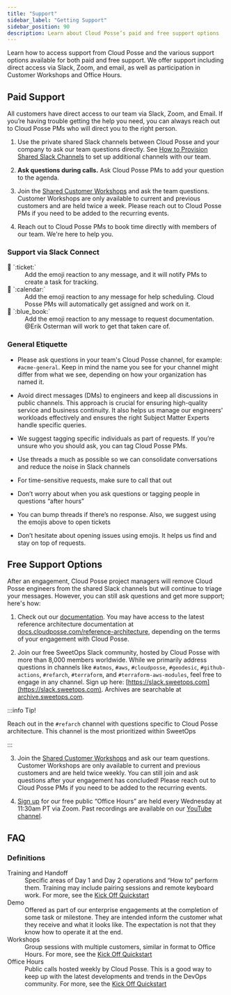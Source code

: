```yaml
---
title: "Support"
sidebar_label: "Getting Support"
sidebar_position: 90
description: Learn about Cloud Posse’s paid and free support options
---
```


<Intro>
Learn how to access support from Cloud Posse and the various support options available for both paid and free support. We offer support including direct access via Slack, Zoom, and email, as well as participation in Customer Workshops and Office Hours.
</Intro>

## Paid Support

All customers have direct access to our team via Slack, Zoom, and Email. If you’re having trouble getting the help you need, you can always reach out to Cloud Posse PMs who will direct you to the right person.

1. Use the private shared Slack channels between Cloud Posse and your company to ask our team questions directly. See [How to Provision Shared Slack Channels](/reference-architecture/how-to-guides/integrations/how-to-provision-shared-slack-channels) to set up additional channels with our team.

2. **Ask questions during calls.** Ask Cloud Posse PMs to add your question to the agenda.

3. Join the [Shared Customer Workshops](/reference-architecture/fundamentals/kick-off/#shared-customer-workshop) and ask the team questions. Customer Workshops are only available to current and previous customers and are held twice a week. Please reach out to Cloud Posse PMs if you need to be added to the recurring events.

4. Reach out to Cloud Posse PMs to book time directly with members of our team. We're here to help you.

### Support via Slack Connect

<dl>
<dt>🎫 `:ticket:`</dt>
<dd>
Add the emoji reaction to any message, and it will notify PMs to create a task for tracking.
</dd>

<dt>📆 `:calendar:`</dt>
<dd>
 Add the emoji reaction to any message for help scheduling. Cloud Posse PMs will automatically get assigned and work on it.
</dd>

<dt>📘 `:blue_book:`</dt>
<dd>
Add the emoji reaction to any message to request documentation. @Erik Osterman will work to get that taken care of.
</dd>
</dl>





### General Etiquette

- Please ask questions in your team's Cloud Posse channel, for example: `#acme-general`. Keep in mind the name you see for your channel might differ from what we see, depending on how your organization has named it.

- Avoid direct messages (DMs) to engineers and keep all discussions in public channels. This approach is crucial for ensuring high-quality service and business continuity. It also helps us manage our engineers' workloads effectively and ensures the right Subject Matter Experts handle specific queries.

- We suggest tagging specific individuals as part of requests. If you’re unsure who you should ask, you can tag Cloud Posse PMs.

- Use threads a much as possible so we can consolidate conversations and reduce the noise in Slack channels

- For time-sensitive requests, make sure to call that out

- Don’t worry about when you ask questions or tagging people in questions “after hours”

- You can bump threads if there’s no response. Also, we suggest using the emojis above to open tickets

- Don’t hesitate about opening issues using emojis. It helps us find and stay on top of requests.

## Free Support Options

After an engagement, Cloud Posse project managers will remove Cloud Posse engineers from the shared Slack channels but will continue to triage your messages. However, you can still ask questions and get more support; here's how:

1. Check out our [documentation](https://docs.cloudposse.com). You may have access to the latest reference architecture documentation at [docs.cloudposse.com/reference-architecture](https://docs.cloudposse.com/reference-architecture/), depending on the terms of your engagement with Cloud Posse.

2. Join our free SweetOps Slack community, hosted by Cloud Posse with more than 8,000 members worldwide. While we primarily address questions in channels like `#atmos`, `#aws`, `#cloudposse`, `#geodesic`, `#github-actions`, `#refarch`, `#terraform`, and `#terraform-aws-modules`, feel free to engage in any channel. Sign up here: [https://slack.sweetops.com](https://slack.sweetops.com). Archives are searchable at [archive.sweetops.com](https://archive.sweetops.com).


:::info Tip!

Reach out in the `#refarch` channel with questions specific to Cloud Posse architecture. This channel is the most prioritized within SweetOps

:::

3. Join the [Shared Customer Workshops](/reference-architecture/fundamentals/kick-off/#shared-customer-workshop) and ask our team questions. Customer Workshops are only available to current and previous customers and are held twice weekly. You can still join and ask questions after your engagement has concluded! Please reach out to Cloud Posse PMs if you need to be added to the recurring events.

4. [Sign up](https://cloudposse.com/office-hours/) for our free public “Office Hours” are held every Wednesday at 11:30am PT via Zoom. Past recordings are available on our [YouTube channel](https://youtube.com/cloudposse).

## FAQ

### Definitions

<dl>
  <dt>Training and Handoff</dt>
  <dd>Specific areas of Day 1 and Day 2 operations and “How to” perform them. Training may include pairing sessions and remote keyboard work. For more, see the <a href="https://docs.cloudposse.com/reference-architecture/fundamentals/kick-off/#handoff-calls">Kick Off Quickstart</a></dd>

  <dt>Demo</dt>
  <dd>Offered as part of our enterprise engagements at the completion of some task or milestone. They are intended inform the customer what they receive and what it looks like. The expectation is not that they know how to operate it at the end.</dd>

  <dt>Workshops</dt>
  <dd>Group sessions with multiple customers, similar in format to Office Hours. For more, see the <a href="https://docs.cloudposse.com/reference-architecture/fundamentals/kick-off/#shared-customer-workshop">Kick Off Quickstart</a></dd>

  <dt>Office Hours</dt>
  <dd>Public calls hosted weekly by Cloud Posse. This is a good way to keep up with the latest developments and trends in the DevOps community. For more, see the <a href="https://docs.cloudposse.com/reference-architecture/fundamentals/kick-off/#community-office-hours">Kick Off Quickstart</a></dd>
</dl>
